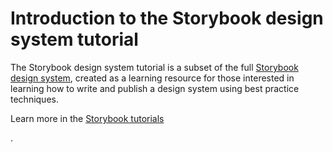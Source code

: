 <!--
 title: introduction
-->

 
<Meta title="Introduction" />
 
# Introduction to the Storybook design system tutorial
 
The Storybook design system tutorial is a subset of the full [Storybook design system](https://github.com/storybookjs/design-system/), created as a learning resource for those interested in learning how to write and publish a design system using best practice techniques.
 
Learn more in the [Storybook tutorials](https://storybook.js.org/tutorials/)

.
